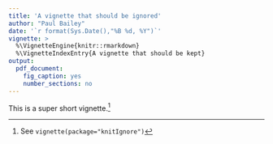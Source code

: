 ```yaml
---
title: 'A vignette that should be ignored'
author: "Paul Bailey"
date: '`r format(Sys.Date(),"%B %d, %Y")`'
vignette: >
  %\VignetteEngine{knitr::rmarkdown}
  %\VignetteIndexEntry{A vignette that should be kept}
output:
  pdf_document:
    fig_caption: yes
    number_sections: no
---
```


This is a super short vignette.[^fn1]

[^fn1]: See `vignette(package="knitIgnore")`
